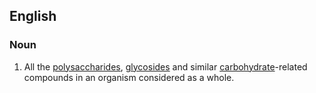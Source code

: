 ==English==

===Noun===
{{wikipedia}}
{{en-noun}}

#{{biochemistry}} All the [[polysaccharide]]s, [[glycoside]]s and similar [[carbohydrate]]-related compounds in an organism considered as a whole.